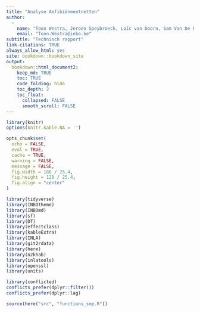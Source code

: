 ```yaml
---
title: "Analyse Amfibiënmeetnetten"
author: 
  -
    name: "Toon Westra, Jeroen Speybroeck, Loïc van Doorn, Sam Van De Poel,  Frederic Piesschaert, Thierry Onkelinx"
    email: "Toon.Westra@inbo.be"
subtitle: "Technisch rapport"
link-citations: TRUE
always_allow_html: yes
site: bookdown::bookdown_site
output:
  bookdown::html_document2:
    keep_md: TRUE
    toc: TRUE
    code_folding: hide
    toc_depth: 2
    toc_float:
      collapsed: FALSE
      smooth_scroll: FALSE
---
```



```r
library(knitr)
options(knitr.kable.NA = '')

opts_chunk$set(
  echo = FALSE, 
  eval = TRUE,
  cache = TRUE,
  warning = FALSE,
  message = FALSE,
  fig.width = 180 / 25.4,
  fig.height = 120 / 25.4,
  fig.align = "center"
)

```


```r

library(tidyverse)
library(INBOtheme)
library(INBOmd)
library(sf)
library(DT)
library(effectclass)
library(kableExtra)
library(INLA)
library(git2rdata)
library(here)
library(n2khab)
library(inlatools)
library(openssl)
library(units)

library(conflicted)
conflicts_prefer(dplyr::filter())
conflicts_prefer(dplyr::lag)
```

```r
source(here("src", "functions_smp.R"))
```

